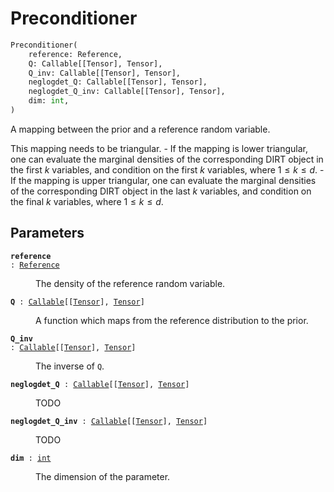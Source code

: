 # Preconditioner { #deep_tensor.Preconditioner }

```python
Preconditioner(
    reference: Reference,
    Q: Callable[[Tensor], Tensor],
    Q_inv: Callable[[Tensor], Tensor],
    neglogdet_Q: Callable[[Tensor], Tensor],
    neglogdet_Q_inv: Callable[[Tensor], Tensor],
    dim: int,
)
```

A mapping between the prior and a reference random variable.

This mapping needs to be triangular. 
  - If the mapping is lower triangular, one can evaluate the 
    marginal densities of the corresponding DIRT object in the 
    first $k$ variables, and condition on the first $k$ variables, 
    where $1 \leq k \leq d$.
  - If the mapping is upper triangular, one can evaluate the 
    marginal densities of the corresponding DIRT object in the 
    last $k$ variables, and condition on the final $k$ variables, 
    where $1 \leq k \leq d$.

## Parameters {.doc-section .doc-section-parameters}

<code>[**reference**]{.parameter-name} [:]{.parameter-annotation-sep} [[Reference](`deep_tensor.references.Reference`)]{.parameter-annotation}</code>

:   The density of the reference random variable.

<code>[**Q**]{.parameter-name} [:]{.parameter-annotation-sep} [[Callable](`typing.Callable`)\[\[[Tensor](`torch.Tensor`)\], [Tensor](`torch.Tensor`)\]]{.parameter-annotation}</code>

:   A function which maps from the reference distribution to the  prior.

<code>[**Q_inv**]{.parameter-name} [:]{.parameter-annotation-sep} [[Callable](`typing.Callable`)\[\[[Tensor](`torch.Tensor`)\], [Tensor](`torch.Tensor`)\]]{.parameter-annotation}</code>

:   The inverse of `Q`.

<code>[**neglogdet_Q**]{.parameter-name} [:]{.parameter-annotation-sep} [[Callable](`typing.Callable`)\[\[[Tensor](`torch.Tensor`)\], [Tensor](`torch.Tensor`)\]]{.parameter-annotation}</code>

:   TODO

<code>[**neglogdet_Q_inv**]{.parameter-name} [:]{.parameter-annotation-sep} [[Callable](`typing.Callable`)\[\[[Tensor](`torch.Tensor`)\], [Tensor](`torch.Tensor`)\]]{.parameter-annotation}</code>

:   TODO

<code>[**dim**]{.parameter-name} [:]{.parameter-annotation-sep} [[int](`int`)]{.parameter-annotation}</code>

:   The dimension of the parameter.